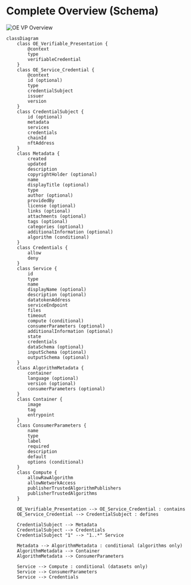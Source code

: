 # Complete Overview (Schema)

![OE VP Overview](/images/DDO/diagrams/complete_overview.svg)
```
classDiagram
    class OE_Verifiable_Presentation {
        @context
        type
        verifiableCredential
    }
    class OE_Service_Credential {
        @context
        id (optional)
        type
        credentialSubject
        issuer
        version
    }
    class CredentialSubject {
        id (optional)
        metadata
        services
        credentials
        chainId
        nftAddress
    }
    class Metadata {
        created
        updated
        description
        copyrightHolder (optional)
        name
        displayTitle (optional)
        type
        author (optional)
        providedBy
        license (optional)
        links (optional)
        attachments (optional)
        tags (optional)
        categories (optional)
        additionalInformation (optional)
        algorithm (conditional)
    }
    class Credentials {
        allow
        deny
    }
    class Service {
        id
        type
        name
        displayName (optional)
        description (optional)
        datatokenAddress
        serviceEndpoint
        files
        timeout
        compute (conditional)
        consumerParameters (optional)
        additionalInformation (optional)
        state
        credentials
        dataSchema (optional)
        inputSchema (optional)
        outputSchema (optional)
    }
    class AlgorithmMetadata {
        container
        language (optional)
        version (optional)
        consumerParameters (optional)
    }
    class Container {
        image
        tag
        entrypoint
    }
    class ConsumerParameters {
        name
        type
        label
        required
        description
        default
        options (conditional)
    }
    class Compute {
        allowRawAlgorithm
        allowNetworkAccess
        publisherTrustedAlgorithmPublishers
        publisherTrustedAlgorithms
    }

    OE_Verifiable_Presentation --> OE_Service_Credential : contains
    OE_Service_Credential --> CredentialSubject : defines

    CredentialSubject --> Metadata
    CredentialSubject --> Credentials
    CredentialSubject "1" --> "1..*" Service

    Metadata --> AlgorithmMetadata : conditional (algorithms only)
    AlgorithmMetadata --> Container
    AlgorithmMetadata --> ConsumerParameters

    Service --> Compute : conditional (datasets only)
    Service --> ConsumerParameters
    Service --> Credentials

```
